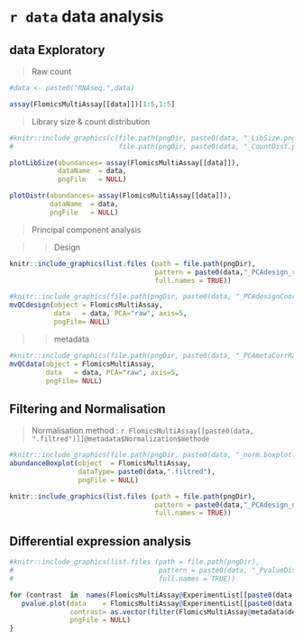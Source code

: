 

# `r data` data analysis

## data Exploratory

> Raw count

```r
#data <- paste0("RNAseq.",data)

assay(FlomicsMultiAssay[[data]])[1:5,1:5]

```


> Library size & count distribution

```r
#knitr::include_graphics(c(file.path(pngDir, paste0(data, "_LibSize.png")), 
#                          file.path(pngDir, paste0(data, "_CountDist.png"))))

plotLibSize(abundances= assay(FlomicsMultiAssay[[data]]), 
            dataName  = data, 
            pngFile   = NULL)

plotDistr(abundances= assay(FlomicsMultiAssay[[data]]),
          dataName  = data, 
          pngFile   = NULL)

```

> Principal component analysis

>> Design 

```r
knitr::include_graphics(list.files (path = file.path(pngDir), 
                                    pattern = paste0(data,"_PCAdesign_raw_PC"), 
                                    full.names = TRUE))
```

```r
#knitr::include_graphics(file.path(pngDir, paste0(data, "_PCAdesignCoordRaw.png")))
mvQCdesign(object = FlomicsMultiAssay,
           data   = data, PCA="raw", axis=5, 
           pngFile= NULL) 
```

>> metadata

```r

#knitr::include_graphics(file.path(pngDir, paste0(data, "_PCAmetaCorrRaw.png")))
mvQCdata(object = FlomicsMultiAssay,
         data   = data, PCA="raw", axis=5, 
         pngFile= NULL) 

```

## Filtering and Normalisation

> Normalisation method : `r FlomicsMultiAssay[[paste0(data, ".filtred")]]@metadata$Normalization$methode`

```r
#knitr::include_graphics(file.path(pngDir, paste0(data, "_norm.boxplot.png")))
abundanceBoxplot(object  = FlomicsMultiAssay, 
                 dataType= paste0(data,".filtred"), 
                 pngFile = NULL)

```


```r
knitr::include_graphics(list.files (path = file.path(pngDir), 
                                    pattern = paste0(data,"_PCAdesign_norm_PC"), 
                                    full.names = TRUE))

```

## Differential expression analysis 

```r
#knitr::include_graphics(list.files (path = file.path(pngDir), 
#                                    pattern = paste0(data, "_PvalueDistribution"), 
#                                    full.names = TRUE))

for (contrast  in  names(FlomicsMultiAssay@ExperimentList[[paste0(data,".filtred")]]@metadata[["AnaDiffDeg"]])) {
   pvalue.plot(data    = FlomicsMultiAssay@ExperimentList[[paste0(data,".filtred")]]@metadata[["AnaDiffDeg"]][[contrast]], 
               contrast= as.vector(filter(FlomicsMultiAssay@metadata$design@Contrasts.List , idContrast == contrast)$hypoth),
               pngFile = NULL) 
}


```
